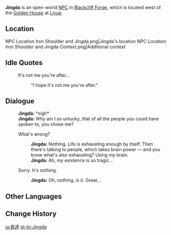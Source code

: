 {{Character Infobox
|region           = Liyue
|location         = Liyue
|image            = NPC Jingda.png
|affiliation      = Blackcliff Forge
|title            = Worker, Blackcliff Forge
|type             = Open-World NPC
}}
'''Jingda''' is an open-world [[NPC]] in [[Blackcliff Forge]], which is located west of the [[Golden House]] at [[Liyue]].

==Location==
<gallery>
NPC Location Iron Shoulder and Jingda.png|Jingda's location
NPC Location Iron Shoulder and Jingda Context.png|Additional context
</gallery>
<!--
==Profile==
''(To be added.)''

===Appearance===
''(To be added.)''
-->

==Idle Quotes==
{{Dialogue Start}}
: {{DIcon|Idle}} It's not me you're after...
:: {{A|VO Jingda 01.ogg}} "I hope it's not me you're after."
{{Dialogue End}}

==Dialogue==
{{Dialogue Start}}
:'''Jingda:''' *sigh*
:'''Jingda:''' Why am I so unlucky, that of all the people you could have spoken to, you chose me?
:{{DIcon}} What's wrong?
::'''Jingda:''' Nothing. Life is exhausting enough by itself. Then there's talking to people, which takes brain power &mdash; and you know what's also exhausting? Using my brain.
::'''Jingda:''' Ah, my existence is so tragic...
:{{DIcon}} Sorry. It's nothing.
::'''Jingda:''' Oh, nothing, is it. Great...
{{Dialogue End}}

==Other Languages==
{{Other Languages
|default_hidden = 1
|en      = Jingda
|zhs     = 竟达
|zhs_rm  = Jìngdá
|zht     = 竟達
|zht_rm  = Jìngdá
|ja      = 竟達
|ja_rm   = Kyoutatsu{{Assumed}}
|ko      = 경달
|es      = Jingda
|fr      = Jingda
|ru      = Цзин Да
|th      = Jingda
|vi      = Jingda
|de      = Jingda
|id      = Jingda
|pt      = Jingda
|tr      = Jingda
|it      = Jingda
}}

==Change History==
{{Change History|1.0}}

[[ja:竟達]]
[[pt-br:Jingda]]